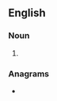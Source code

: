 ==English==

===Noun===
{{head|en|noun plural form}}

# {{plural of|leeway|lang=en}}

===Anagrams===
* {{l|en|weasely}}